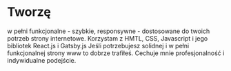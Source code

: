 # Tworzę
w pełni funkcjonalne - szybkie, responsywne - dostosowane do twoich potrzeb strony internetowe.
Korzystam z HMTL, CSS, Javascript i jego bibliotek React.js i Gatsby.js
Jeśli potrzebujesz solidnej i w pełni funkcjonalnej strony www to dobrze trafiłeś.
Cechuje mnie profesjonalność i indywidualne podejście.